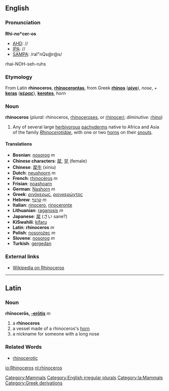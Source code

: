 ==English==
[[Category:Mammals]]
===Pronunciation===
'''Rhi-no*cer-os'''
*[[AHD]]: //
*[[IPA]]: //
*[[SAMPA]]: /raI"nQs@r@s/
rhai-NOH-seh-ruhs

===Etymology===

From Latin '''rhinoceros''', '''[[rhinocerontas]]''', from Greek '''[[rhinos]]''' ('''[[ρίνο]]'''), ''nose'', + '''[[keras]]''' ('''[[κέρας]]'''), '''[[kerotes]]''', ''horn''

===Noun===
'''rhinoceros''' (''plural:'' rhinoceros, [[rhinoceroses]], or [[rhinoceri]]; ''diminutive:'' [[rhino]])

# Any of several large [[herbivorous]] [[pachyderm]]s native to Africa and Asia of the family ''[[Rhinocerotidae]]'', with one or two [[horn]]s on their [[snout]]s.

====Translations====
*'''Bosnian''': [[nosorog]] ''m''
*'''Chinese characters''': [[犀]], [[兕]] (female)
*'''Chinese''': [[犀牛]] (xiniu)
*'''Dutch''': [[neushoorn]] ''m''
*'''French''': [[rhinocéros]] ''m''
*'''Frisian''': [[noashoarn]]
*'''German''': [[Nashorn]] ''m''
*'''Greek''': [[ρινόκερως]], [[ριονκερώντος]]
*'''Hebrew''': [[קרנף]] ''m''
*'''Italian''': [[rinocero]], [[rinoceronte]]
*'''Lithuanian''': [[raganosis]] ''m''
*'''Japanese''': [[犀]] (さい sane?)
*'''KiSwahili''': [[kifaru]]
*'''Latin''': '''rhinoceros''' ''m''
*'''Polish''': [[nosorożec]] ''m''
*'''Slovene''': [[nosorog]] ''m''
*'''Turkish''': [[gergedan]]

===External links===
*[[wikipedia:en:Rhinoceros|Wikipedia on Rhinoceros]]

[[Category:English irregular plurals]]

----

==Latin==
[[Category:la:Mammals]]
===Noun===
'''rhīnocerōs, [[Wiktionary Appendix:Latin third declension|-erōtis]]''' ''m''

#a '''rhinoceros'''
#a vessel made of a rhinoceros's [[horn]]
#a nickname for someone with a long nose
===Related Words===
*[[rhinocerotic]]
[[Category:Greek derivations]]

[[io:Rhinoceros]]
[[nl:rhinoceros]]